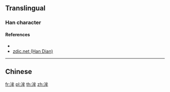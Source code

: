 {{character info/new}}
==Translingual==

===Han character===
{{Han char|rn=85|rad=水|as=06|sn=9|four=33150|canj=EIHQ|ids=⿰氵牟}}

====References====
* {{Han ref|kx=0621.020|dkj=17389|dj=1017.020|hdz=31618.030|uh=6D20|ud=27936|bh=CFA8|bd=53160}}
* [http://www.zdic.net/z/1c/js/6D20.htm zdic.net (Han Dian)]

----

==Chinese==
{{zh-see|涘|v}}

[[fr:洠]]
[[pl:洠]]
[[th:洠]]
[[zh:洠]]